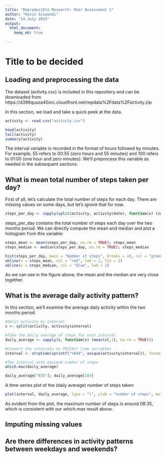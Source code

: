 ```yaml
---
title: "Reproducible Research: Peer Assessment 1"
author: "Kevin Siswandi"
date: "14 July 2015"
output: 
  html_document:
    keep_md: true
    
---
```


# Title to be decided

## Loading and preprocessing the data
  
The dataset (activity.csv) is included in this repository and can be downloaded from  
https://d396qusza40orc.cloudfront.net/repdata%2Fdata%2Factivity.zip  

In this section, we load and take a quick peek at the data.  

```r
activity <- read.csv("activity.csv")
```

```r
head(activity)
tail(activity)
summary(activity)
```

The interval variable is recorded in the format of hours followed by minutes. For example, 55 refers to 00:55 (zero hours and 55 minutes) and 100 refers to 01:00 (one hour and zero minutes). We'll preprocess this variable as needed in the subsequent sections.  




## What is mean total number of steps taken per day?
  
First of all, let's calculate the total number of steps for each day. There are missing values on some days, but let's ignore that for now.  

```r
steps_per_day <- sapply(split(activity, activity$date), function(x) (sum(x[, 1])))
```

steps_per_day contains the total number of steps each day over the two months period. We can directly compute the mean and median and plot a histogram from this variable:  

```r
steps_mean <- mean(steps_per_day, na.rm = TRUE); steps_mean
steps_median <- median(steps_per_day, na.rm = TRUE); steps_median

hist(steps_per_day, main = "Number of steps", breaks = 10, col = "green")
abline(v = steps_mean, col = "red", lwd = 2, lty = 2)
abline(v = steps_median, col = "blue", lwd = 2)
```

As we can see in the figure above, the mean and the median are very close together.  




## What is the average daily activity pattern?

In this section, we'll examine the average daily activity within the two months period.

```r
#Split activity by interval
s <- split(activity, activity$interval) 

#Take the daily average of steps for each interval
daily_average <- sapply(s, function(x) (mean(x[,1], na.rm = TRUE)))

#Convert the intervals to POSIXct time variables
interval <- strptime(sprintf("%04d", unique(activity$interval)), format = "%H%M")

#The interval with maximum number of steps
which.max(daily_average)

daily_average["835"]; daily_average[104]
```

A time-series plot of the (daily average) number of steps taken:  

```r
plot(interval, daily_average, type = "l", ylab = "number of steps", main = "Daily average activity")
```

As evident from the plot, the maximum number of steps is around 08:35, which is consistent with our *which.max* result above.  




## Imputing missing values



## Are there differences in activity patterns between weekdays and weekends?
